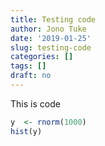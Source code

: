 ```yaml
---
title: Testing code
author: Jono Tuke
date: '2019-01-25'
slug: testing-code
categories: []
tags: []
draft: no
---
```


This is code

```r
y  <- rnorm(1000)
hist(y)
```


